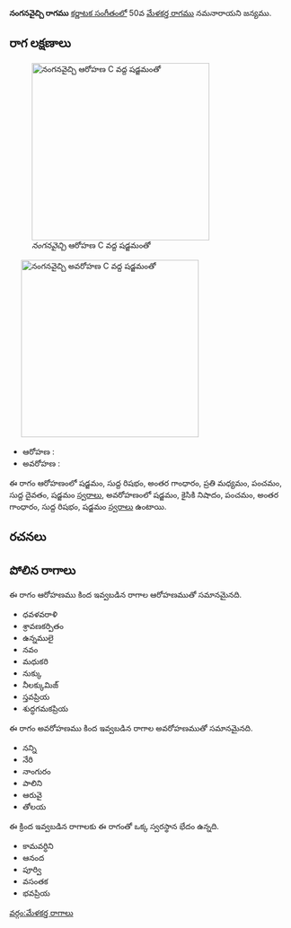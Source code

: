 {{Infobox ragam
	| name          	= నంగనవైచ్చి
	| synonym	    	= 
	| mela          	= 
	| chakra        	= 
	| janaka        	= 
	| type          	= షడవ-ఔడవ
	| arohanam      	= {{svaraC|S|R1|G3|M2|P|D1|S'}} 
	| avarohanam    	= {{svaraC|S'|N2|P|G3|R1|S}}
	| jeeva         	=
	| chhaya        	=
	| nyasa         	=
	| vishesha      	= 
	| equivalent  		= 
}}
{{కర్ణాటక సంగీత రాగాలు}}
'''నంగనవైచ్చి రాగము''' [[కర్ణాటక సంగీతం]]లో 50వ [[మేళకర్త రాగము]] నమనారాయని జన్యము. 


==రాగ లక్షణాలు==
[[Image:nanganavaicci_ar_kb2wiki.png|thumb|right|316px|''నంగనవైచ్చి'' ఆరోహణ C వద్ద షడ్జమంతో]]
	[[Image:nanganavaicci_av_kb2wiki.png|thumb|right|316px|''నంగనవైచ్చి'' అవరోహణ C వద్ద షడ్జమంతో]]

* ఆరోహణ : {{svaraC|S|R1|G3|M2|P|D1|S'}} 
* అవరోహణ : {{svaraC|S'|N2|P|G3|R1|S}}

ఈ రాగం ఆరోహణంలో షడ్జమం, సుద్ద  రిషభం, అంతర గాంధారం, ప్రతి మధ్యమం, పంచమం, సుద్ద దైవతం, షడ్జమం [[స్వరాలు]], అవరోహణంలో షడ్జమం, కైసికి నిషాదం, పంచమం, అంతర గాంధారం, సుద్ద  రిషభం, షడ్జమం [[స్వరాలు]] ఉంటాయి.

==రచనలు==



==పోలిన రాగాలు==
ఈ రాగం ఆరోహణము కింద ఇవ్వబడిన రాగాల ఆరోహణముతో సమానమైనది.
* ధవళవరాళి
* శ్రావణకర్పితం
* ఉన్నములై
* నవం
* మధుకరి
* నుక్కు
* నీలక్కుమిజ్
* స్తవప్రియ
* శుద్ధగమకప్రియ

ఈ రాగం అవరోహణము కింద ఇవ్వబడిన రాగాల అవరోహణముతో సమానమైనది.
* నన్ని
*  నేరి
* నాంగురం
* పాలిని
*  ఆరువై
* తోలయ

ఈ క్రింద ఇవ్వబడిన రాగాలకు ఈ రాగంతో ఒక్క స్వరస్థాన భేదం ఉన్నది.
* కామవర్ధిని
* ఆనంద
* పూర్వి
* వసంతక
* భవప్రియ



[[వర్గం:మేళకర్త రాగాలు]]